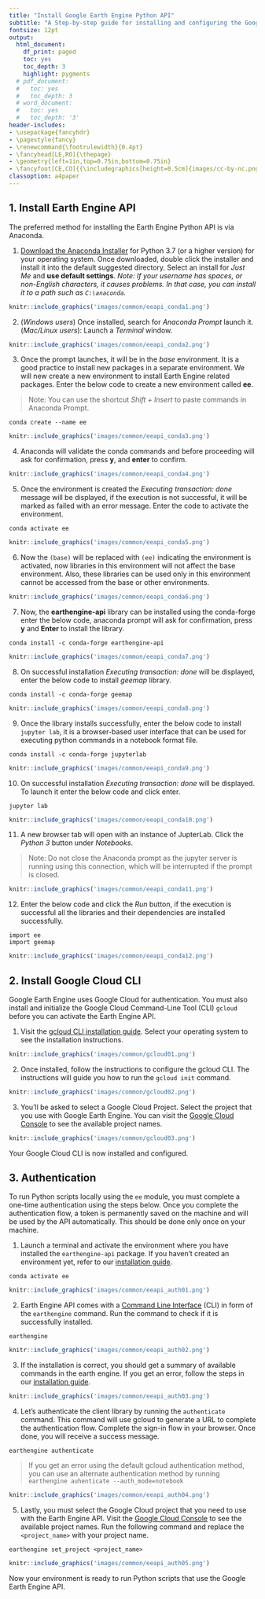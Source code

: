 ```yaml
---
title: "Install Google Earth Engine Python API"
subtitle: "A Step-by-step guide for installing and configuring the Google Earth Engine Python API"
fontsize: 12pt
output:
  html_document:
    df_print: paged
    toc: yes
    toc_depth: 3
    highlight: pygments
  # pdf_document:
  #   toc: yes
  #   toc_depth: 3
  # word_document:
  #   toc: yes
  #   toc_depth: '3'
header-includes:
- \usepackage{fancyhdr}
- \pagestyle{fancy}
- \renewcommand{\footrulewidth}{0.4pt}
- \fancyhead[LE,RO]{\thepage}
- \geometry{left=1in,top=0.75in,bottom=0.75in}
- \fancyfoot[CE,CO]{{\includegraphics[height=0.5cm]{images/cc-by-nc.png}} Ujaval Gandhi http://www.spatialthoughts.com}
classoption: a4paper
---
```


## 1. Install Earth Engine API

The preferred method for installing the Earth Engine Python API is via Anaconda. 

1. [Download the Anaconda Installer](https://www.anaconda.com/products/individual) for Python 3.7 (or a higher version) for your operating system. Once downloaded, double click the installer and install it into the default suggested directory. Select an install for *Just Me* and **use default settings**. *Note: If your username has spaces, or non-English characters, it causes problems. In that case, you can install it to a path such as  `C:\anaconda`.*

```r
knitr::include_graphics('images/common/eeapi_conda1.png')
```

2. (*Windows users*) Once installed, search for *Anaconda Prompt* launch it. (*Mac/Linux users*): Launch a *Terminal* window.

```r
knitr::include_graphics('images/common/eeapi_conda2.png')
```

3. Once the prompt launches, it will be in the *base* environment. It is a good practice to install new packages in a separate environment. We will new create a new environment to install Earth Engine related packages. Enter the below code to create a new environment called **ee**. 

> Note: You can use the shortcut *Shift + Insert* to paste commands in Anaconda Prompt.

```
conda create --name ee
```

```r
knitr::include_graphics('images/common/eeapi_conda3.png')
```

4. Anaconda will validate the conda commands and before proceeding will ask for confirmation, press **y**, and **enter** to confirm. 

```r
knitr::include_graphics('images/common/eeapi_conda4.png')
```

5. Once the environment is created the *Executing transaction: done* message will be displayed, if the execution is not successful, it will be marked as failed with an error message. Enter the code to activate the environment.

```
conda activate ee
```

```r
knitr::include_graphics('images/common/eeapi_conda5.png')
```

6. Now the ```(base)``` will be replaced with ```(ee)``` indicating the environment is activated, now libraries in this environment will not affect the base environment. Also, these libraries can be used only in this environment cannot be accessed from the base or other environments. 

```r
knitr::include_graphics('images/common/eeapi_conda6.png')
```

7. Now, the **earthengine-api** library can be installed using the conda-forge enter the below code, anaconda prompt will ask for confirmation, press **y** and **Enter** to install the library.

```
conda install -c conda-forge earthengine-api
```


```r
knitr::include_graphics('images/common/eeapi_conda7.png')
```

8. On successful installation *Executing transaction: done* will be displayed, enter the below code to install *geemap* library. 

```
conda install -c conda-forge geemap
```

```r
knitr::include_graphics('images/common/eeapi_conda8.png')
```

9. Once the library installs successfully, enter the below code to install ```jupyter lab```, it is a browser-based user interface that can be used for executing python commands in a notebook format file. 

```
conda install -c conda-forge jupyterlab
```

```r
knitr::include_graphics('images/common/eeapi_conda9.png')
```

10. On successful installation *Executing transaction: done* will be displayed. To launch it enter the below code and click enter. 

```
jupyter lab
```

```r
knitr::include_graphics('images/common/eeapi_conda10.png')
```


11. A new browser tab will open with an instance of JupterLab. Click the *Python 3*  button under *Notebooks*.

> Note: Do not close the Anaconda prompt as the jupyter server is running using this connection, which will be interrupted if the prompt is closed.  

```r
knitr::include_graphics('images/common/eeapi_conda11.png')
```

12. Enter the below code and click the *Run* button, if the execution is successful all the libraries and their dependencies are installed successfully. 

```
import ee
import geemap
```   

```r
knitr::include_graphics('images/common/eeapi_conda12.png')
```

## 2. Install Google Cloud CLI

Google Earth Engine uses Google Cloud for authentication. You must also install and initialize the Google Cloud Command-Line Tool (CLI) `gcloud` before you can activate the Earth Engine API.

1. Visit the [gcloud CLI installation guide](https://cloud.google.com/sdk/docs/install). Select your operating system to see the installation instructions.

```r
knitr::include_graphics('images/common/gcloud01.png')
```

2. Once installed, follow the instructions to configure the gcloud CLI. The instructions will guide you how to run the `gcloud init` command.

```r
knitr::include_graphics('images/common/gcloud02.png')
```

3. You'll be asked to select a Google Cloud Project. Select the project that you use with Google Earth Engine. You can visit the  [Google Cloud Console](https://console.cloud.google.com/) to see the available project names.

```r
knitr::include_graphics('images/common/gcloud03.png')
```

Your Google Cloud CLI is now installed and configured.

## 3. Authentication

To run Python scripts locally using the `ee` module, you must complete a one-time authentication using the steps below. Once you complete the authentication flow, a token is permanently saved on the machine and will be used by the API automatically. This should be done only once on your machine.

1. Launch a terminal and activate the environment where you have installed the `earthengine-api` package. If you haven't created an environment yet, refer to our [installation guide](#introduction-to-the-python-api).

```
conda activate ee
```

```r
knitr::include_graphics('images/common/eeapi_auth01.png')
``` 


2. Earth Engine API comes with a [Command Line Interface](https://developers.google.com/earth-engine/guides/command_line) (CLI) in form of the `earthengine` command. Run the command to check if it is successfully installed.

```
earthengine
```

```r
knitr::include_graphics('images/common/eeapi_auth02.png')
```

3. If the installation is correct, you should get a summary of available commands in the earth engine. If you get an error, follow the steps in  our [installation guide](#introduction-to-the-python-api).

```r
knitr::include_graphics('images/common/eeapi_auth03.png')
```

4. Let’s authenticate the client library by running the `authenticate` command. This command will use gcloud to generate a URL to complete the authentication flow. Complete the sign-in flow in your browser. Once done, you will receive a success message.

```
earthengine authenticate
```

> If you get an error using the default gcloud authentication method, you can use an alternate authentication method by running `earthengine auhenticate --auth_mode=notebook`

```r
knitr::include_graphics('images/common/eeapi_auth04.png')
```

5. Lastly, you must select the Google Cloud project that you need to use with the Earth Engine API. Visit the  [Google Cloud Console](https://console.cloud.google.com/) to see the available project names. Run the following command and replace the `<project_name>` with your project name.

```
earthengine set_project <project_name>
```

```r
knitr::include_graphics('images/common/eeapi_auth05.png')
```

Now your environment is ready to run Python scripts that use the Google Earth Engine API.
